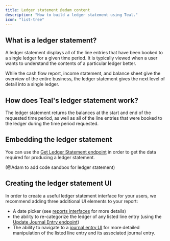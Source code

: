 ```yaml
---
title: Ledger statement @adam content
description: "How to build a ledger statement using Teal."
icon: "list-tree"
---
```


## What is a ledger statement?

A ledger statement displays all of the line entries that have been booked to a single ledger for a given time period. It is typically viewed when a user wants to understand the contents of a particular ledger better.

While the cash flow report, income statement, and balance sheet give the overview of the entire business, the ledger statement gives the next level of detail into a single ledger.

## How does Teal's ledger statement work?

The ledger statement returns the balances at the start and end of the requested time period, as well as all of the line entries that were booked to the ledger during the time period requested.

## Embedding the ledger statement

You can use the [Get Ledger Statement endpoint](/api-reference/reports/get_ledger_statement) in order to get the data required for producing a ledger statement.

(@Adam to add code sandbox for ledger statement)

## Creating the ledger statement UI

In order to create a useful ledger statement interface for your users, we recommend adding three additional UI elements to your report: 

- A date picker (see [reports interfaces](/interfaces/reports) for more details)
- the ability to re-categorize the ledger of any listed line entry (using the [Update Journal Entry endpoint](/api-reference/journal_entries/update_journal_entry))
- The ability to navigate to a [journal entry UI](/interfaces/journal_entry) for more detailed manipulation of the listed line entry and its associated journal entry.
